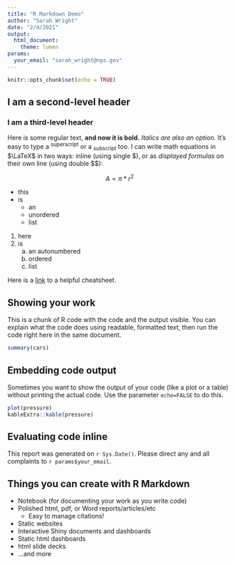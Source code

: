 ```yaml
---
title: "R Markdown Demo"
author: "Sarah Wright"
date: "2/4/2021"
output: 
  html_document:
    theme: lumen
params:
  your_email: "sarah_wright@nps.gov"
---
```

<!--Use include=FALSE to run the code chunk without printing the code or the output (this is a comment and will not show up in the knitted output!)-->
```r
knitr::opts_chunk$set(echo = TRUE)
```

## I am a second-level header
### I am a third-level header

Here is some regular text, **and now it is bold.** *Italics are also an option.* It's easy to type a ^superscript^ or a ~subscript~ too. I can write math equations in $\LaTeX$ in two ways: inline (using single \$), or as *displayed formulas* on their own line (using double \$\$):

$$
A = \pi*r^{2}
$$

-   this
-   is
    -   an
    -   unordered
    -   list

1.  here
1.  is
    a.  an autonumbered
    a.  ordered
    a.  list
    
Here is a [link](https://rstudio.com/wp-content/uploads/2015/03/rmarkdown-reference.pdf?_ga=2.112017668.1404110233.1612472436-803722910.1605737584) to a helpful cheatsheet.

## Showing your work

This is a chunk of R code with the code and the output visible. You can explain what the code does using readable, formatted text, then run the code right here in the same document.
```r
summary(cars)
```

## Embedding code output

Sometimes you want to show the output of your code (like a plot or a table) without printing the actual code. Use the parameter `echo=FALSE` to do this.
```r
plot(pressure)
kableExtra::kable(pressure)
```

## Evaluating code inline

This report was generated on `r Sys.Date()`. Please direct any and all complaints to `r params$your_email`.

## Things you can create with R Markdown

-  Notebook (for documenting your work as you write code)
-  Polished html, pdf, or Word reports/articles/etc
    -  Easy to manage citations!
-  Static websites
-  Interactive Shiny documents and dashboards
-  Static html dashboards
-  html slide decks
-  ...and more
